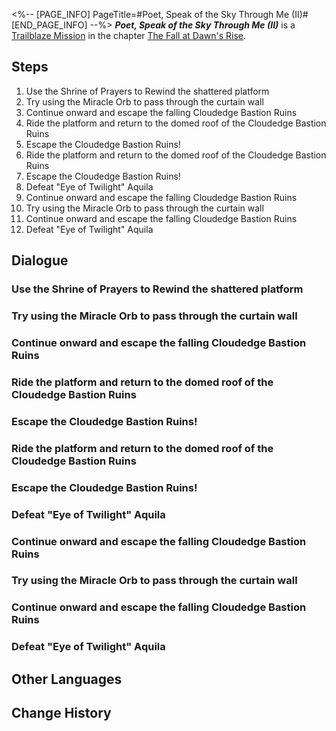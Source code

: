 <%-- [PAGE_INFO]
PageTitle=#Poet, Speak of the Sky Through Me (II)#
[END_PAGE_INFO] --%>
{{Stub|Dialogue.}}
{{Mission Infobox
|id            = 1040408
|title         = 
|image         = <!--Mission Poet, Speak of the Sky Through Me (II).png-->
|type          = Trailblaze
|event_name    = 
|chapter       = The Fall at Dawn's Rise
|requirements  = {{subst:void|<!--Unknown: {"Type":"Manual"}-->}}
|summary       = <!--official mission summary from Fate's Atlas-->
|characters    = Trailblazer
|startLocation = [[<!--starting world-->]] - [[<!--starting area-->]]
|world         = <!--starting world-->
|area          = <!--starting area-->
|prev          = 
|next          = 
|rewards       = Trailblaze EXP*600; Stellar Jade*80; Traveler's Guide*8; Lost Crystal*8; Celestial Ambrosia*240; Proi Proi*1 { text = ''Proi Proi'' }; Credit*80,000
}}
'''''Poet, Speak of the Sky Through Me (II)''''' is a [[Trailblaze Mission]] in the chapter [[The Fall at Dawn's Rise]].

==Steps==
# Use the Shrine of Prayers to Rewind the shattered platform
# Try using the Miracle Orb to pass through the curtain wall
# Continue onward and escape the falling Cloudedge Bastion Ruins
# Ride the platform and return to the domed roof of the Cloudedge Bastion Ruins
# Escape the Cloudedge Bastion Ruins!
# Ride the platform and return to the domed roof of the Cloudedge Bastion Ruins
# Escape the Cloudedge Bastion Ruins!
# Defeat "Eye of Twilight" Aquila
# Continue onward and escape the falling Cloudedge Bastion Ruins
# Try using the Miracle Orb to pass through the curtain wall
# Continue onward and escape the falling Cloudedge Bastion Ruins
# Defeat "Eye of Twilight" Aquila

<!--
==Gameplay Notes==

--><!--
==Trial Character==

-->
==Dialogue==
{{Stub Dialogue}}
===Use the Shrine of Prayers to Rewind the shattered platform{{subst:void|<!--104040801-->}}===
{{Mission Description|type=trailblaze|location=<!--to be added-->|After a fierce battle, Aquila plunged into the pool of gold, and their Coreflame was seamlessly claimed by Hyacine. Now, the urgent task is to flee the crumbling sky fortress before it collapses entirely.}}
{{Dialogue Start}}
:{{tx}}
{{Dialogue End}}

===Try using the Miracle Orb to pass through the curtain wall{{subst:void|<!--104040806-->}}===
{{Dialogue Start}}
:{{tx}}
{{Dialogue End}}

===Continue onward and escape the falling Cloudedge Bastion Ruins{{subst:void|<!--104040818-->}}===
{{Dialogue Start}}
:{{tx}}
{{Dialogue End}}

===Ride the platform and return to the domed roof of the Cloudedge Bastion Ruins{{subst:void|<!--104040821-->}}===
{{Dialogue Start}}
:{{tx}}
{{Dialogue End}}

===Escape the Cloudedge Bastion Ruins!{{subst:void|<!--104040822-->}}===
{{Dialogue Start}}
:{{tx}}
{{Dialogue End}}

===Ride the platform and return to the domed roof of the Cloudedge Bastion Ruins{{subst:void|<!--104040823-->}}===
{{Dialogue Start}}
:{{tx}}
{{Dialogue End}}

===Escape the Cloudedge Bastion Ruins!{{subst:void|<!--104040824-->}}===
{{Dialogue Start}}
:{{tx}}
{{Dialogue End}}

===Defeat "Eye of Twilight" Aquila{{subst:void|<!--104040829-->}}===
{{Mission Description|type=trailblaze|location=<!--to be added-->|update|The truth is extremely bitter &mdash; Seliose had long since lost all faith in her kin. Hyacine's bloodline leads back to an unnamed Chrysos Heir who escaped the purge, yet thankfully, she refused to let this black moment shape her. Now, we shall confront Aquila, Eye of Twilight, and bring closure to this saga of skies and predestination.}}
{{Dialogue Start}}
:{{tx}}
{{Dialogue End}}

===Continue onward and escape the falling Cloudedge Bastion Ruins{{subst:void|<!--104040831-->}}===
{{Mission Description|type=trailblaze|location=<!--to be added-->|update|After a fierce battle, Aquila plunged into the pool of gold, and their Coreflame was seamlessly claimed by Hyacine. Now, the urgent task is to flee the crumbling sky fortress before it collapses entirely.}}
{{Dialogue Start}}
:{{tx}}
{{Dialogue End}}

===Try using the Miracle Orb to pass through the curtain wall{{subst:void|<!--104040832-->}}===
{{Dialogue Start}}
:{{tx}}
{{Dialogue End}}

===Continue onward and escape the falling Cloudedge Bastion Ruins{{subst:void|<!--104040833-->}}===
{{Dialogue Start}}
:{{tx}}
{{Dialogue End}}

===Defeat "Eye of Twilight" Aquila{{subst:void|<!--104040834-->}}===
{{Mission Description|type=trailblaze|location=<!--to be added-->|update|The truth is extremely bitter &mdash; Seliose had long since lost all faith in her kin. Hyacine's bloodline leads back to an unnamed Chrysos Heir who escaped the purge, yet thankfully, she refused to let this black moment shape her. Now, we shall confront Aquila, Eye of Twilight, and bring closure to this saga of skies and predestination.}}
{{Dialogue Start}}
:{{tx}}
{{Dialogue End}}

==Other Languages==
{{Other Languages
|en   = Poet, Speak of the Sky Through Me (II)
|zhs  = 诗者啊，从我处诉说天空·下
|zht  = 詩者啊，從我處訴說天空•下
|ja   = 詩人よ、天空を語れ・下
|ko   = 시인이여, 내게서 하늘을 이야기해다오•하
|es   = Poeta, canta sobre el cielo desde aquí&nbsp;II
|fr   = Poète, parle-moi du ciel (II)
|ru   = О поэт, расскажи мне о небе II
|th   = กวีเอ๋ย จงขับขานเรื่องราวท้องนภาจากข้า: ภาคจบ
|vi   = Hỡi thi sĩ, kể cho ta nghe chuyện về bầu trời (2)
|de   = O Dichter, erzähl mir vom Himmel (Teil 2)
|id   = Penyair, Ceritakan tentang Langit Melaluiku 2
|pt   = Poeta, Fale do Céu Através de Mim (II)
}}

==Change History==
{{Change History|3.3}}
